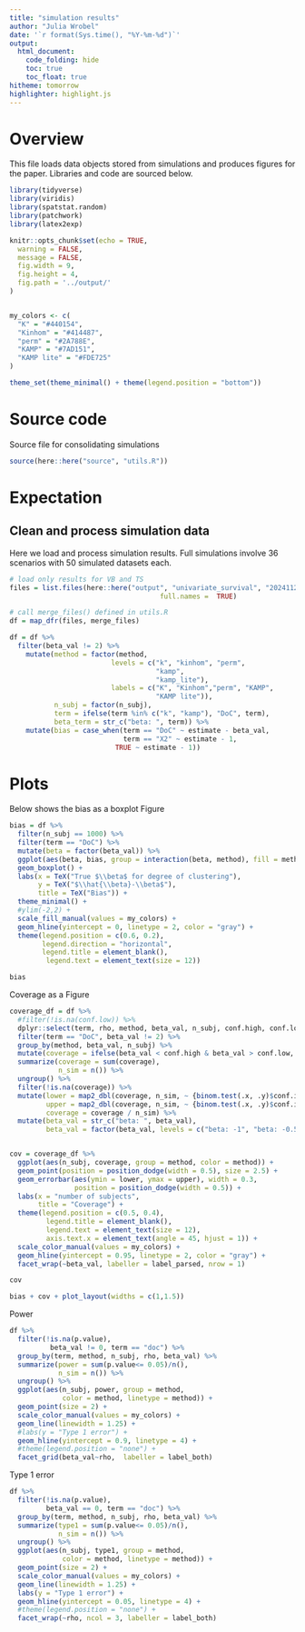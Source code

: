 ```yaml
---
title: "simulation results"
author: "Julia Wrobel"
date: '`r format(Sys.time(), "%Y-%m-%d")`'
output:
  html_document: 
    code_folding: hide
    toc: true
    toc_float: true
hitheme: tomorrow
highlighter: highlight.js
---
```


# Overview

This file loads data objects stored from simulations and produces figures for the paper. Libraries and code are sourced below. 

```r
library(tidyverse)
library(viridis)
library(spatstat.random)
library(patchwork)
library(latex2exp)

knitr::opts_chunk$set(echo = TRUE,
  warning = FALSE,
  message = FALSE,
  fig.width = 9,
  fig.height = 4,
  fig.path = '../output/'
)


my_colors <- c(
  "K" = "#440154",
  "Kinhom" = "#414487",
  "perm" = "#2A788E",
  "KAMP" = "#7AD151",
  "KAMP lite" = "#FDE725"
)

theme_set(theme_minimal() + theme(legend.position = "bottom"))
```

# Source code

Source file for consolidating simulations

```r
source(here::here("source", "utils.R"))
```


# Expectation

## Clean and process simulation data

Here we load and process simulation results. Full simulations involve 36 scenarios with 50 simulated datasets each.


```r
# load only results for VB and TS
files = list.files(here::here("output", "univariate_survival", "20241121"), 
									 full.names =  TRUE)

# call merge_files() defined in utils.R
df = map_dfr(files, merge_files)

```




```r

df = df %>%
  filter(beta_val != 2) %>%
    mutate(method = factor(method,
                         levels = c("k", "kinhom", "perm", 
                                    "kamp",  
                                    "kamp_lite"),
                         labels = c("K", "Kinhom","perm", "KAMP",
                                    "KAMP lite")),
           n_subj = factor(n_subj),
           term = ifelse(term %in% c("k", "kamp"), "DoC", term),
           beta_term = str_c("beta: ", term)) %>%
    mutate(bias = case_when(term == "DoC" ~ estimate - beta_val,
                            term == "X2" ~ estimate - 1,
                          TRUE ~ estimate - 1))
```



# Plots 

Below shows the bias as a boxplot Figure

```r
bias = df %>%
  filter(n_subj == 1000) %>%
  filter(term == "DoC") %>%
  mutate(beta = factor(beta_val)) %>%
  ggplot(aes(beta, bias, group = interaction(beta, method), fill = method)) +
  geom_boxplot() +
  labs(x = TeX("True $\\beta$ for degree of clustering"),
       y = TeX("$\\hat{\\beta}-\\beta$"),
       title = TeX("Bias")) +
  theme_minimal() +
  #ylim(-2,2) +
  scale_fill_manual(values = my_colors) +
  geom_hline(yintercept = 0, linetype = 2, color = "gray") +
  theme(legend.position = c(0.6, 0.2),
        legend.direction = "horizontal",
        legend.title = element_blank(),
         legend.text = element_text(size = 12))

bias
```


Coverage as a Figure


```r
coverage_df = df %>%
  #filter(!is.na(conf.low)) %>%
  dplyr::select(term, rho, method, beta_val, n_subj, conf.high, conf.low) %>%
  filter(term == "DoC", beta_val != 2) %>%
  group_by(method, beta_val, n_subj) %>%
  mutate(coverage = ifelse(beta_val < conf.high & beta_val > conf.low, 1, 0)) %>%
  summarize(coverage = sum(coverage),
            n_sim = n()) %>%
  ungroup() %>%
  filter(!is.na(coverage)) %>%
  mutate(lower = map2_dbl(coverage, n_sim, ~ {binom.test(.x, .y)$conf.int[1]}),
         upper = map2_dbl(coverage, n_sim, ~ {binom.test(.x, .y)$conf.int[2]}),
         coverage = coverage / n_sim) %>%
  mutate(beta_val = str_c("beta: ", beta_val),
         beta_val = factor(beta_val, levels = c("beta: -1", "beta: -0.5", "beta: 0", "beta: 0.5", "beta: 1")))


cov = coverage_df %>%
  ggplot(aes(n_subj, coverage, group = method, color = method)) +
  geom_point(position = position_dodge(width = 0.5), size = 2.5) + 
  geom_errorbar(aes(ymin = lower, ymax = upper), width = 0.3,
                position = position_dodge(width = 0.5)) +
  labs(x = "number of subjects",
       title = "Coverage") +
  theme(legend.position = c(0.5, 0.4),
         legend.title = element_blank(),
         legend.text = element_text(size = 12),
         axis.text.x = element_text(angle = 45, hjust = 1)) + 
  scale_color_manual(values = my_colors) +
  geom_hline(yintercept = 0.95, linetype = 2, color = "gray") +
  facet_wrap(~beta_val, labeller = label_parsed, nrow = 1)

cov
```






```r
bias + cov + plot_layout(widths = c(1,1.5))
```







Power


```r
df %>%
  filter(!is.na(p.value),
          beta_val != 0, term == "doc") %>%
  group_by(term, method, n_subj, rho, beta_val) %>%
  summarize(power = sum(p.value<= 0.05)/n(),
            n_sim = n()) %>%
  ungroup() %>%
  ggplot(aes(n_subj, power, group = method,
             color = method, linetype = method)) +
  geom_point(size = 2) +
  scale_color_manual(values = my_colors) +
  geom_line(linewidth = 1.25) +
  #labs(y = "Type 1 error") +
  geom_hline(yintercept = 0.9, linetype = 4) +
  #theme(legend.position = "none") +
  facet_grid(beta_val~rho,  labeller = label_both)
```


Type 1 error

```r
df %>%
  filter(!is.na(p.value),
         beta_val == 0, term == "doc") %>%
  group_by(term, method, n_subj, rho, beta_val) %>%
  summarize(type1 = sum(p.value<= 0.05)/n(),
            n_sim = n()) %>%
  ungroup() %>%
  ggplot(aes(n_subj, type1, group = method,
             color = method, linetype = method)) +
  geom_point(size = 2) +
  scale_color_manual(values = my_colors) +
  geom_line(linewidth = 1.25) +
  labs(y = "Type 1 error") +
  geom_hline(yintercept = 0.05, linetype = 4) +
  #theme(legend.position = "none") +
  facet_wrap(~rho, ncol = 3, labeller = label_both)

```



